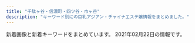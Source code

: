 ```yaml
---
title: "千駄ヶ谷・信濃町・四ツ谷・市ヶ谷"
description: "キーワード別にの巨乳アジアン・チャイナエステ嬢情報をまとめました。"
---
```


新着画像と新着キーワードをまとめています。
2021年02月22日の情報です。

<DmmAffiliateIns />
<KeywordTable
  shops={
    [
    {
        "img_links": [
            "http://aqua.jpn.cm/photos/sites/16/2018/01/2018011007031662.jpg",
            "http://aqua.jpn.cm/images/room1.jpg",
            "http://aqua.jpn.cm/photos/sites/16/2020/10/2020100906522289.jpg",
            "http://aqua.jpn.cm/images/s_staff.png",
            "http://aqua.jpn.cm/photos/sites/16/2018/01/2018011007032034.jpg",
            "http://aqua.jpn.cm/photos/sites/16/2020/04/2020040301184076.jpg",
            "http://aqua.jpn.cm/photos/sites/16/2019/02/2019020108033676.jpg",
            "http://aqua.jpn.cm/photos/sites/16/2020/03/2020030507254950.jpg",
            "http://aqua.jpn.cm/photos/sites/16/2020/12/2020120208263886.jpg",
            "http://aqua.jpn.cm/images/s_news.jpg",
            "http://aqua.jpn.cm/photos/sites/16/2018/03/2018031909460765.jpg",
            "http://aqua.jpn.cm/images/mobile.jpg",
            "http://aqua.jpn.cm/images/room4.jpg",
            "http://aqua.jpn.cm/photos/sites/16/2018/01/2018011007031840.jpg",
            "http://aqua.jpn.cm/images/line.jpg",
            "http://aqua.jpn.cm/images/room2.jpg",
            "http://aqua.jpn.cm/photos/sites/16/2020/09/2020091507031094.jpg",
            "http://aqua.jpn.cm/images/top.png",
            "http://aqua.jpn.cm/photos/sites/16/2018/01/2018011007031723.jpg",
            "http://aqua.jpn.cm/photos/sites/16/2018/01/2018011007031997.jpg",
            "http://aqua.jpn.cm/photos/sites/16/2018/01/2018011007031429.jpg",
            "http://aqua.jpn.cm/photos/sites/16/2018/01/2018013112184869.jpg",
            "http://aqua.jpn.cm/images/2.jpg",
            "http://aqua.jpn.cm/images/3.jpg",
            "http://aqua.jpn.cm/photos/sites/16/2019/03/2019031107062221.jpg",
            "http://aqua.jpn.cm/photos/sites/16/2020/12/2020120107363899.jpg",
            "http://aqua.jpn.cm/photos/sites/16/2018/05/2018052105590585.jpg",
            "http://aqua.jpn.cm/images/room5.jpg",
            "http://aqua.jpn.cm/photos/sites/16/2018/01/2018011007031899.jpg",
            "http://aqua.jpn.cm/images/room3.jpg",
            "http://aqua.jpn.cm/photos/sites/16/2021/01/2021011401054262.jpg",
            "http://aqua.jpn.cm/images/s_pick.png",
            "http://aqua.jpn.cm/images/1.jpg",
            "http://aqua.jpn.cm/photos/sites/16/2020/10/2020100508293240.jpg",
            "http://aqua.jpn.cm/photos/sites/16/2019/04/2019042211584069.jpg"
        ],
        "station": "\u56db\u8c37\u4e09\u4e01\u76ee\u99c52\u756a\u51fa\u53e3",
        "keywords": {
            "C": 132,
            "83": 22,
            "85": 154,
            "D": 330,
            "87": 44,
            "86": 176,
            "84": 44,
            "82": 22
        },
        "url": "http://aqua.jpn.cm/",
        "name": "\u5149\u540d"
    },
    {
        "img_links": [
            "http://xn--vckg5a9gug.in.net/images/top.png",
            "http://xn--vckg5a9gug.in.net/images/cg04.jpg",
            "http://xn--vckg5a9gug.in.net/link/menlog.jpg",
            "http://xn--vckg5a9gug.in.net/images/staff_s.png",
            "http://xn--vckg5a9gug.in.net/images/cg03.jpg",
            "http://xn--vckg5a9gug.in.net/images/news.png",
            "http://xn--vckg5a9gug.in.net/images/evetop.png",
            "http://xn--vckg5a9gug.in.net/images/cg07.jpg",
            "http://xn--vckg5a9gug.in.net/images/cg05.jpg",
            "http://xn--vckg5a9gug.in.net/images/cg06.jpg"
        ],
        "station": "\u9eb9\u753a\u99c51\u756a\u51fa\u53e3",
        "url": "http://xn--vckg5a9gug.in.net/",
        "name": "Moon",
        "keywords": {}
    },
    {
        "img_links": [
            "http://1819-kizuna.work/i/img/s6.jpg",
            "http://1819-kizuna.work/img/st028.jpg",
            "http://1819-kizuna.work/img/s27.jpg",
            "http://1819-kizuna.work/img/st22.jpg",
            "http://1819-kizuna.work/img/st29.jpg",
            "http://1819-kizuna.work/img/jk.jpg",
            "http://1819-kizuna.work/i/img/st22.jpg",
            "http://1819-kizuna.work/i/img/r3.jpg",
            "http://1819-kizuna.work/i/img/st25.jpg",
            "http://1819-kizuna.work/img/st029.jpg",
            "http://1819-kizuna.work/img/s25.jpg",
            "http://1819-kizuna.work/img/1F33C.png",
            "http://1819-kizuna.work/i/img/st025.jpg",
            "http://1819-kizuna.work/i/img/st028.jpg",
            "http://1819-kizuna.work/i/img/s2.jpg",
            "http://1819-kizuna.work/img/st27.jpg",
            "http://1819-kizuna.work/i/img/s5.jpg",
            "http://1819-kizuna.work/i/img/st29.jpg",
            "http://1819-kizuna.work/img/botton.jpg",
            "http://1819-kizuna.work/img/skr.png",
            "http://1819-kizuna.work/img/s22.jpg",
            "http://1819-kizuna.work/i/img/s3.jpg",
            "http://1819-kizuna.work/img/st025.jpg",
            "http://1819-kizuna.work/i/img/jk.jpg",
            "http://1819-kizuna.work/i/img/st28.jpg",
            "http://1819-kizuna.work/img/s28.jpg",
            "http://1819-kizuna.work/img/s23.jpg",
            "http://1819-kizuna.work/img/st28.jpg",
            "http://1819-kizuna.work/img/1F339.png",
            "http://1819-kizuna.work/i/img/r1.jpg",
            "http://1819-kizuna.work/img/st24.jpg",
            "http://1819-kizuna.work/i/img/st24.jpg",
            "http://1819-kizuna.work/i/img/r4.jpg",
            "http://1819-kizuna.work/img/st23.jpg",
            "http://1819-kizuna.work/i/img/st029.jpg",
            "http://1819-kizuna.work/i/img/skr.png",
            "http://1819-kizuna.work/i/img/s4.jpg",
            "http://1819-kizuna.work/img/bottom.jpg",
            "http://1819-kizuna.work/img/s29.jpg",
            "http://1819-kizuna.work/img/1F351.png",
            "http://1819-kizuna.work/img/s24.jpg",
            "http://1819-kizuna.work/img/st25.jpg",
            "http://1819-kizuna.work/i/img/s1.jpg",
            "http://1819-kizuna.work/img/st0025.jpg",
            "http://1819-kizuna.work/i/img/st0025.jpg",
            "http://1819-kizuna.work/i/img/st27.jpg",
            "http://1819-kizuna.work/i/img/r2.jpg",
            "http://1819-kizuna.work/img/mo.png",
            "http://1819-kizuna.work/img/fla.jpg",
            "http://1819-kizuna.work/img/st027.jpg",
            "http://1819-kizuna.work/i/img/st027.jpg",
            "http://1819-kizuna.work/i/img/st0027.jpg",
            "http://1819-kizuna.work/i/img/st23.jpg",
            "http://1819-kizuna.work/img/1F60A.png",
            "http://1819-kizuna.work/img/st0027.jpg",
            "http://1819-kizuna.work/img/1F431.png",
            "http://1819-kizuna.work/img/1F353.png"
        ],
        "name": "1819\uff5e\u7d46",
        "url": "http://1819-kizuna.work/",
        "keywords": {
            "85": 8,
            "86": 2,
            "C": 16,
            "E": 2,
            "D": 3,
            "87": 2
        },
        "station": "\u56db\u8c37\u4e09\u4e01\u76ee\u99c53\u756a\u51fa\u53e3"
    },
    {
        "station": "\u56db\u8c37\u4e09\u4e01\u76ee\u99c52\u756a\u53e3",
        "keywords": {},
        "name": "\u30aa\u30fc\u30ed\u30e9",
        "img_links": [
            "http://l-rlx.com/images/index_14.jpg",
            "http://l-rlx.com/images/index_20.jpg",
            "http://l-rlx.com/images/rec_09.jpg",
            "http://l-rlx.com/images/index_06.jpg",
            "http://l-rlx.com/images/03.jpg",
            "http://l-rlx.com/images/index_21.jpg",
            "http://l-rlx.com/images/sub_09.jpg",
            "http://l-rlx.com/images/info.jpg",
            "http://l-rlx.com/images/index_17.jpg",
            "http://l-rlx.com/images/staff_09.jpg",
            "http://l-rlx.com/images/index_07.jpg",
            "http://l-rlx.com/images/rec.jpg",
            "http://l-rlx.com/girl/04.jpg",
            "http://l-rlx.com/images/index_02.jpg",
            "http://l-rlx.com/girl/00.jpg",
            "http://l-rlx.com/girl/02.jpg",
            "http://l-rlx.com/images/index_01.jpg",
            "http://l-rlx.com/girl/03.jpg",
            "http://l-rlx.com/images/index_03.jpg",
            "http://l-rlx.com/girl/08.jpg",
            "http://l-rlx.com/images/index_16.jpg",
            "http://l-rlx.com/images/index_04.jpg",
            "http://l-rlx.com/girl/05.jpg",
            "http://l-rlx.com/images/01.jpg",
            "http://l-rlx.com/images/02.jpg",
            "http://l-rlx.com/images/index_12.jpg",
            "http://l-rlx.com/girl/01.jpg",
            "http://l-rlx.com/images/info_09.jpg",
            "http://l-rlx.com/images/index_05.jpg"
        ],
        "url": "http://l-rlx.com/"
    },
    {
        "keywords": {
            "C": 14
        },
        "name": "\u30b9\u30de\u30a4\u30eb",
        "url": "http://e-yotsuya.net/",
        "station": "JR\u56db\u30c4\u8c37\u99c5\u8d64\u5742\u53e3",
        "img_links": [
            "http://e-yotsuya.net/images/news-tit1.jpg",
            "http://e-yotsuya.net/images/g2.jpg",
            "http://e-yotsuya.net/images/g11.jpg",
            "http://e-yotsuya.net/images/room.jpg",
            "http://e-yotsuya.net/images/top2.png",
            "http://e-yotsuya.net/images/baner.jpg",
            "http://e-yotsuya.net/images/g5.jpg",
            "http://e-yotsuya.net/images/g7.jpg",
            "http://e-yotsuya.net/images/g10.jpg",
            "http://e-yotsuya.net/images/g8.jpg",
            "http://e-yotsuya.net/images/mobile.png",
            "http://e-yotsuya.net/images/g4.jpg",
            "http://e-yotsuya.net/images/g1.jpg",
            "http://e-yotsuya.net/images/g12.jpg",
            "http://e-yotsuya.net/images/baner2.jpg",
            "http://e-yotsuya.net/images/g9.jpg",
            "http://e-yotsuya.net/images/g6.jpg",
            "http://e-yotsuya.net/images/tite-staff.jpg",
            "http://e-yotsuya.net/images/top.jpg",
            "http://e-yotsuya.net/images/g3.jpg",
            "http://e-yotsuya.net/images/news-tit.png",
            "http://e-yotsuya.net/images/tite-staff1.jpg"
        ]
    },
    {
        "name": "ROSA",
        "url": "http://e-rosa.net/",
        "keywords": {},
        "station": "\u56db\u8c37\u4e09\u4e01\u76ee\u99c52\u756a",
        "img_links": [
            "http://e-rosa.net/images/nei_03.png",
            "http://e-rosa.net/images/yuri.jpg",
            "http://e-rosa.net/images/misa1.jpg",
            "http://e-rosa.net/images/yuyi.jpg",
            "http://e-rosa.net/images/aya1.jpg",
            "http://e-rosa.net/images/tite-staff.png",
            "http://e-rosa.net/images/006.jpg",
            "http://e-rosa.net/images/ayaka.jpg",
            "http://e-rosa.net/images/nei_01.png",
            "http://e-rosa.net/images/003.jpg",
            "http://e-rosa.net/images/pagetop.png",
            "http://e-rosa.net/images/tite-magazine.png",
            "http://e-rosa.net/images/te3.jpg",
            "http://e-rosa.net/images/rina0.jpg",
            "http://e-rosa.net/images/yuna.jpg",
            "http://e-rosa.net/images/kaoli.jpg",
            "http://e-rosa.net/images/risa.jpg",
            "http://e-rosa.net/images/te2.jpg",
            "http://e-rosa.net/images/yu.jpg",
            "http://e-rosa.net/images/right_top.png",
            "http://e-rosa.net/images/girl_03.png",
            "http://e-rosa.net/images/sejutu2.jpg",
            "http://e-rosa.net/images/gg1.png",
            "http://e-rosa.net/images/rina2.jpg",
            "http://e-rosa.net/images/lola.jpg",
            "http://e-rosa.net/images/haruka.jpg",
            "http://e-rosa.net/images/002.jpg",
            "http://e-rosa.net/images/mimi.jpg",
            "http://e-rosa.net/images/sejutu5.jpg",
            "http://e-rosa.net/images/rimi.jpg",
            "http://e-rosa.net/images/ha.jpg",
            "http://e-rosa.net/images/tite-link.png",
            "http://e-rosa.net/images/girlx_top.png",
            "http://e-rosa.net/images/news_top.jpg",
            "http://e-rosa.net/images/005.jpg",
            "http://e-rosa.net/images/meyi2.jpg",
            "http://e-rosa.net/images/news_bottom.jpg",
            "http://e-rosa.net/images/grande.jpg",
            "http://e-rosa.net/images/sayaka.jpg",
            "http://e-rosa.net/images/001.jpg",
            "http://e-rosa.net/images/k1.jpg",
            "http://e-rosa.net/images/noimage.jpg",
            "http://e-rosa.net/images/g13.jpg",
            "http://e-rosa.net/images/girl_01.png",
            "http://e-rosa.net/images/g1.jpg",
            "http://e-rosa.net/images/rina1.jpg",
            "http://e-rosa.net/images/access3.jpg",
            "http://e-rosa.net/images/girl_top.png",
            "http://e-rosa.net/images/right_bottom.png",
            "http://e-rosa.net/images/sejutu6.jpg",
            "http://e-rosa.net/images/009.jpg",
            "http://e-rosa.net/images/meyi1.jpg",
            "http://e-rosa.net/images/004.jpg",
            "http://e-rosa.net/images/aya2.jpg",
            "http://e-rosa.net/images/sejutu1.jpg",
            "http://e-rosa.net/images/te1.jpg"
        ]
    },
    {
        "keywords": {},
        "url": "https://juno-esthe.tokyo/",
        "name": "\u30c6\u30a3\u30e9\u30df\u30b9",
        "img_links": [],
        "station": "\u56db\u30c4\u8c37\u99c52\u756a\u53e3"
    },
    {
        "station": "\u56db\u8c37\u4e09\u4e01\u76ee\u99c52\u756a\u51fa\u53e3",
        "name": "\u7652\u3057\u306e\u5c4b",
        "img_links": [],
        "keywords": {},
        "url": "http://bimajo.ies.fun/"
    },
    {
        "keywords": {},
        "station": "\u56db\u8c37\u4e09\u4e01\u76ee\u99c52\u756a",
        "name": "\u767e\u5408",
        "url": "http://lakulaku.info/",
        "img_links": [
            "http://lakulaku.info/images/staff/5-5.jpg",
            "http://lakulaku.info/images/staff/ai.jpg",
            "http://lakulaku.info/images/staff/sizuka.jpg",
            "http://lakulaku.info/images/staff/5-3.jpg",
            "http://lakulaku.info/img/5-2.jpg",
            "http://lakulaku.info/images/staff/nena.jpg",
            "http://lakulaku.info/img/5-5.jpg",
            "http://lakulaku.info/images/titestaff.png",
            "http://lakulaku.info/images/staff/mari.jpg",
            "http://lakulaku.info/images/staff/5-2.jpg",
            "http://lakulaku.info/img/5-3.jpg",
            "http://lakulaku.info/swf/baner.jpg",
            "http://lakulaku.info/images/mobile.png",
            "http://lakulaku.info/img/s06.jpg",
            "http://lakulaku.info/images/staff/momo.jpg",
            "http://lakulaku.info/images/staff/5-4.jpg",
            "http://lakulaku.info/images/staff/s06.jpg",
            "http://lakulaku.info/img/5-4.jpg",
            "http://lakulaku.info/img/rina.jpg",
            "http://lakulaku.info/images/staff/ai-a.jpg",
            "http://lakulaku.info/images/staff/rina.jpg",
            "http://lakulaku.info/images/newtit.png",
            "http://lakulaku.info/images/staff/yumi.jpg",
            "http://lakulaku.info/images/top.jpg",
            "http://lakulaku.info/images/staff/5-1.jpg",
            "http://lakulaku.info/img/5-1.jpg"
        ]
    }
]
}
/>
<DmmAffiliateScript />
